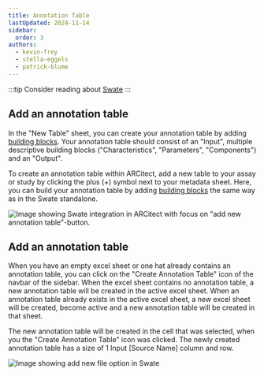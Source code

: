 ```yaml
---
title: Annotation Table
lastUpdated: 2024-11-14
sidebar:
  order: 3
authors: 
  - kevin-frey
  - stella-eggels
  - patrick-blume
---
```



:::tip
Consider reading about [Swate](/nfdi4plants.knowledgebase/swate)
:::

<Tabs syncKey="swateHost">
<TabItem label="Browser">

## Add an annotation table

In the "New Table" sheet, you can create your annotation table by adding [building blocks](/nfdi4plants.knowledgebase/swate/building-blocks). 
Your annotation table should consist of an "Input", multiple descriptive building blocks ("Characteristics", "Parameters", "Components") and an "Output".

To create an annotation table within ARCitect, add a new table to your assay or study by clicking the plus (+) symbol next to your metadata sheet. 
Here, you can build your annotation table by adding [building blocks](/nfdi4plants.knowledgebase/swate/building-blocks) the same way as in the Swate standalone.

![Image showing Swate integration in ARCitect with focus on "add new annotation table"-button.](@images/swate/swate-alpha-arcitect-newtable.png)

</TabItem>
<TabItem label="Excel">

## Add an annotation table

When you have an empty excel sheet or one hat already contains an annotation table, you can click on the "Create Annotation Table" icon of the navbar of the sidebar.
When the excel sheet contains no annotation table, a new annotation table will be created in the active excel sheet.
When an annotation table already exists in the active excel sheet, a new excel sheet will be created, become active and a new annotation table will be created in that sheet.

The new annotation table will be created in the cell that was selected, when you the "Create Annotation Table" icon was clicked.
The newly created annotation table has a size of 1 Input [Source Name] column and row.

![Image showing add new file option in Swate](@images/swate/swate-excel-add-annotation-table.png)

</TabItem>
</Tabs>
